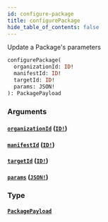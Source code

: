 ```yaml
---
id: configure-package
title: configurePackage
hide_table_of_contents: false
---
```



Update a Package's parameters

```graphql
configurePackage(
  organizationId: ID!
  manifestId: ID!
  targetId: ID!
  params: JSON!
): PackagePayload
```


### Arguments

#### [`organizationId`](#) ([`ID!`](/swapi/scalars/id))




#### [`manifestId`](#) ([`ID!`](/swapi/scalars/id))




#### [`targetId`](#) ([`ID!`](/swapi/scalars/id))




#### [`params`](#) ([`JSON!`](/swapi/scalars/json))




### Type

#### [`PackagePayload`](/swapi/objects/package-payload)
